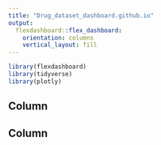 ```yaml
---
title: "Drug_dataset_dashboard.github.io"
output: 
  flexdashboard::flex_dashboard:
    orientation: columns
    vertical_layout: fill
---
```



```r
library(flexdashboard)
library(tidyverse)
library(plotly)
```




Column {data-width=600}
-----------------------------------------------------------------------


Column {data-width=400}
-----------------------------------------------------------------------



